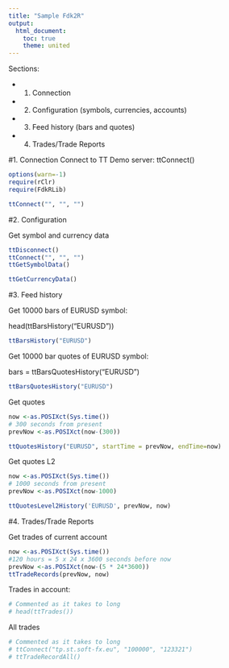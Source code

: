 ```yaml
---
title: "Sample Fdk2R"
output:
  html_document:
    toc: true
    theme: united
---
```


Sections:

* 1. Connection

* 2. Configuration (symbols, currencies, accounts)

* 3. Feed history  (bars and quotes)

* 4. Trades/Trade Reports


#1. Connection
Connect to TT Demo server:
ttConnect()

```r
options(warn=-1)
require(rClr)
require(FdkRLib)

ttConnect("", "", "")

```

#2. Configuration

Get symbol and currency data
```r
ttDisconnect()
ttConnect("", "", "")
ttGetSymbolData()

ttGetCurrencyData()
```

#3. Feed history
<p>Get 10000 bars of EURUSD symbol:</p>
head(ttBarsHistory("EURUSD"))

```r
ttBarsHistory("EURUSD")
```

<p>Get 10000 bar quotes  of EURUSD symbol: </p>
bars = ttBarsQuotesHistory("EURUSD")

```r
ttBarsQuotesHistory("EURUSD")
```


Get quotes
```r

now <-as.POSIXct(Sys.time())
# 300 seconds from present
prevNow <-as.POSIXct(now-(300))

ttQuotesHistory("EURUSD", startTime = prevNow, endTime=now)
```

Get quotes L2
```r
now <-as.POSIXct(Sys.time())
# 1000 seconds from present
prevNow <-as.POSIXct(now-1000)

ttQuotesLevel2History('EURUSD', prevNow, now)
```

#4. Trades/Trade Reports

Get trades of current account

```r
now <-as.POSIXct(Sys.time())
#120 hours = 5 x 24 x 3600 seconds before now
prevNow <-as.POSIXct(now-(5 * 24*3600))
ttTradeRecords(prevNow, now)
```

Trades in account:
```r
# Commented as it takes to long
# head(ttTrades())
```
All trades
```r
# Commented as it takes to long
# ttConnect("tp.st.soft-fx.eu", "100000", "123321")
# ttTradeRecordAll()
```
